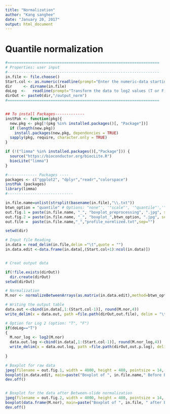 ```yaml
---
title: "Normalization"
author: "Kang sanghee"
date: "January 20, 2017"
output: html_document
---
```


# Quantile normalization

```r

#===================================================================
# Properties: user input
#-------------------------------------------------------------------
in.file <- file.choose()
Start.col <- as.numeric(readline(prompt="Enter the numeric-data starting column (interger): "))  # The Numeric-array-data starts at this column
dir     <- dirname(in.file)
doLog  <-   readline(prompt="Transform the data to log2 values (T or F): ") # transform to log2 values
dirOut <- paste0(dir,"/output_norm")
#===================================================================


## To install Packages-------------
instPak <- function(pkg){
  new.pkg <- pkg[!(pkg %in% installed.packages()[, "Package"])]
  if (length(new.pkg)) 
    install.packages(new.pkg, dependencies = TRUE)
  sapply(pkg, require, character.only = TRUE)
}

if (!("limma" %in% installed.packages()[,"Package"])) {
  source("https://bioconductor.org/biocLite.R")
  biocLite("limma")
}

#------------- Packages ----
packages <- c("ggplot2", "dplyr","readr","colorspace")
instPak (packages) 
library(limma)
#-----------------------------

in.file.name=unlist(strsplit(basename(in.file),"\\.txt"))
btwn_option = "quantile" # Options: "none"', '"scale"', '"quantile"','"Aquantile"', '"Gquantile"', '"Rquantile"', '"Tquantile"' or '"vsn"'
out.fig.1 = paste(in.file.name, "_", "boxplot_preprocessing", ".jpg", sep="")
out.fig.2 = paste(in.file.name, "_", "boxplot_",btwn_option, ".jpg", sep="")
out.file =  paste(in.file.name,"_","profile_normlized.txt",sep="")

setwd(dir)

# Input file Reading
in.data = read_delim(in.file,delim ="\t",quote = "")
in.data.edit <-data.frame(in.data[,(Start.col+1):ncol(in.data)])


# Creat output data

if(!file.exists(dirOut))
  dir.create(dirOut)
setwd(dirOut)

# Normalization
M.nor <- normalizeBetweenArrays(as.matrix(in.data.edit),method=btwn_option)

# Writing the output table
data.out <-cbind(in.data[,1:(Start.col-1)], round(M.nor,4))
write_delim(x = data.out, path =file.path(dirOut,out.file), delim = "\t",na = "")

# Option for Log 2 (option: "T", "F")
if(doLog=="T")
{
  M.nor_log <- log2(M.nor)
  data.out.log <-cbind(in.data[,1:(Start.col-1)], round(M.nor_log,4))
  write_delim(x = data.out.log, path =file.path(dirOut,out.p.log), delim = "\t",na = "")
  
}

# Boxplot for raw data
jpeg(filename = out.fig.1, width = 4000, height = 480, pointsize = 14, quality = 30, bg = "white", res = NA)
boxplot(in.data.edit, main=paste("Boxplot of ", in.file.name," Before Between normalization"))
dev.off()


# Boxplot for the data after Between-slide normalization
jpeg(filename = out.fig.2, width = 4000, height = 480, pointsize = 14, quality = 20, bg = "white", res = NA)
boxplot(data.frame(M.nor), main=paste("Boxplot of ", in.file, " after Between normalization", "_", btwn_option, sep=""))
dev.off()

```

